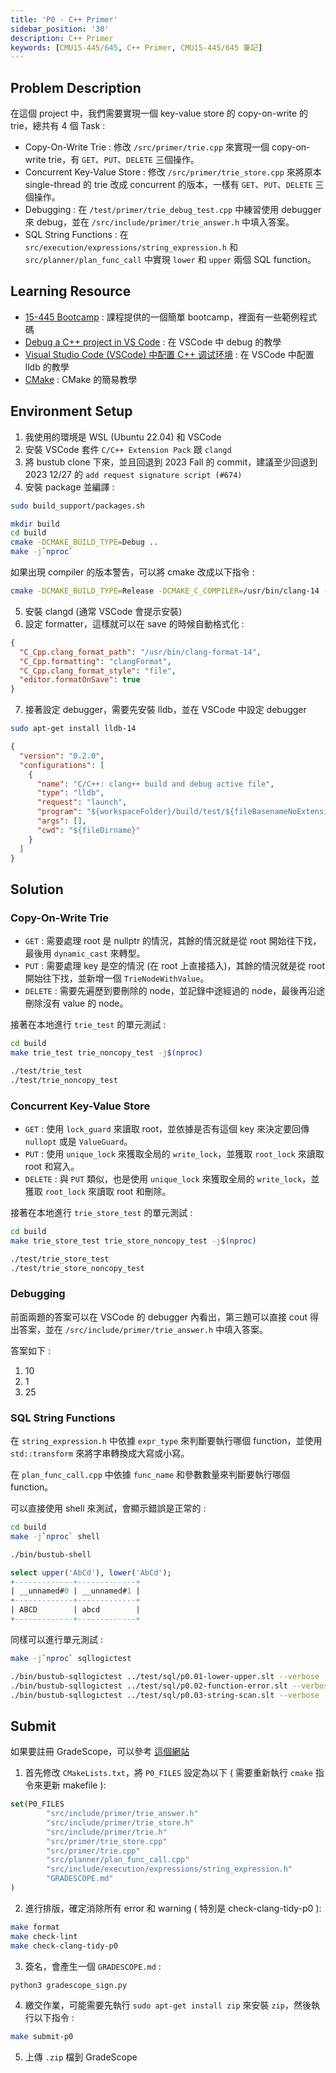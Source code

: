 ```yaml
---
title: 'P0 - C++ Primer'
sidebar_position: '30'
description: C++ Primer
keywords: [CMU15-445/645, C++ Primer, CMU15-445/645 筆記]
---
```


<head>
  <title>CMU 15-445/645 Project#0 筆記</title>
</head>

## Problem Description

在這個 project 中，我們需要實現一個 key-value store 的 copy-on-write 的 trie，總共有 4 個 Task :

- Copy-On-Write Trie : 修改 `/src/primer/trie.cpp` 來實現一個 copy-on-write trie，有 `GET`、`PUT`、`DELETE` 三個操作。
- Concurrent Key-Value Store : 修改 `/src/primer/trie_store.cpp` 來將原本 single-thread 的 trie 改成 concurrent 的版本，一樣有 `GET`、`PUT`、`DELETE` 三個操作。
- Debugging : 在 `/test/primer/trie_debug_test.cpp` 中練習使用 debugger 來 debug，並在 `/src/include/primer/trie_answer.h` 中填入答案。
- SQL String Functions : 在 ` src/execution/expressions/string_expression.h` 和 `src/planner/plan_func_call` 中實現 `lower` 和 `upper` 兩個 SQL function。

## Learning Resource

- [15-445 Bootcamp](https://github.com/cmu-db/15445-bootcamp) : 課程提供的一個簡單 bootcamp，裡面有一些範例程式碼
- [Debug a C++ project in VS Code](https://www.youtube.com/watch?v=G9gnSGKYIg4) : 在 VSCode 中 debug 的教學
- [Visual Studio Code (VSCode) 中配置 C++ 调试环境](https://blog.csdn.net/hengyuwuhui/article/details/138494068) : 在 VSCode 中配置 lldb 的教學
- [CMake](https://www.youtube.com/watch?v=dIs7TFBDbIw) : CMake 的簡易教學

## Environment Setup

1. 我使用的環境是 WSL (Ubuntu 22.04) 和 VSCode
2. 安裝 VSCode 套件 `C/C++ Extension Pack` 跟 `clangd`
3. 將 bustub clone 下來，並且回退到 2023 Fall 的 commit，建議至少回退到 2023 12/27 的 `add request signature script (#674)`
4. 安裝 package 並編譯 :

```bash
sudo build_support/packages.sh

mkdir build
cd build
cmake -DCMAKE_BUILD_TYPE=Debug ..
make -j`nproc`
```

如果出現 compiler 的版本警告，可以將 cmake 改成以下指令 :

```bash
cmake -DCMAKE_BUILD_TYPE=Release -DCMAKE_C_COMPILER=/usr/bin/clang-14 -DCMAKE_CXX_COMPILER=/usr/bin/clang++-14 ..
```

5. 安裝 clangd (通常 VSCode 會提示安裝)
6. 設定 formatter，這樣就可以在 save 的時候自動格式化 :

```json title=".vscode/settings.json"
{
  "C_Cpp.clang_format_path": "/usr/bin/clang-format-14",
  "C_Cpp.formatting": "clangFormat",
  "C_Cpp.clang_format_style": "file",
  "editor.formatOnSave": true
}
```

7. 接著設定 debugger，需要先安裝 lldb，並在 VSCode 中設定 debugger

```bash
sudo apt-get install lldb-14
```

```json title=".vscode/launch.json"
{
  "version": "0.2.0",
  "configurations": [
    {
      "name": "C/C++: clang++ build and debug active file",
      "type": "lldb",
      "request": "launch",
      "program": "${workspaceFolder}/build/test/${fileBasenameNoExtension}",
      "args": [],
      "cwd": "${fileDirname}"
    }
  ]
}
```

## Solution

### Copy-On-Write Trie

- `GET` : 需要處理 root 是 nullptr 的情況，其餘的情況就是從 root 開始往下找，最後用 `dynamic_cast` 來轉型。
- `PUT` : 需要處理 key 是空的情況 (在 root 上直接插入)，其餘的情況就是從 root 開始往下找，並新增一個 `TrieNodeWithValue`。
- `DELETE` : 需要先遍歷到要刪除的 node，並記錄中途經過的 node，最後再沿途刪除沒有 value 的 node。

接著在本地進行 `trie_test` 的單元測試 :

```bash
cd build
make trie_test trie_noncopy_test -j$(nproc)

./test/trie_test
./test/trie_noncopy_test
```

### Concurrent Key-Value Store

- `GET` : 使用 `lock_guard` 來讀取 root，並依據是否有這個 key 來決定要回傳 `nullopt` 或是 `ValueGuard`。
- `PUT` : 使用 `unique_lock` 來獲取全局的 `write_lock`，並獲取 `root_lock` 來讀取 root 和寫入。
- `DELETE` : 與 `PUT` 類似，也是使用 `unique_lock` 來獲取全局的 `write_lock`，並獲取 `root_lock` 來讀取 root 和刪除。

接著在本地進行 `trie_store_test` 的單元測試 :

```bash
cd build
make trie_store_test trie_store_noncopy_test -j$(nproc)

./test/trie_store_test
./test/trie_store_noncopy_test
```

### Debugging

前面兩題的答案可以在 VSCode 的 debugger 內看出，第三題可以直接 cout 得出答案，並在 `/src/include/primer/trie_answer.h` 中填入答案。

答案如下 :

1. 10
2. 1
3. 25

### SQL String Functions

在 `string_expression.h` 中依據 `expr_type` 來判斷要執行哪個 function，並使用 `std::transform` 來將字串轉換成大寫或小寫。

在 `plan_func_call.cpp` 中依據 `func_name` 和參數數量來判斷要執行哪個 function。

可以直接使用 shell 來測試，會顯示錯誤是正常的 :

```bash
cd build
make -j`nproc` shell

./bin/bustub-shell
```

```sql
select upper('AbCd'), lower('AbCd');
+-------------+-------------+
| __unnamed#0 | __unnamed#1 |
+-------------+-------------+
| ABCD        | abcd        |
+-------------+-------------+
```

同樣可以進行單元測試 :

```bash
make -j`nproc` sqllogictest

./bin/bustub-sqllogictest ../test/sql/p0.01-lower-upper.slt --verbose
./bin/bustub-sqllogictest ../test/sql/p0.02-function-error.slt --verbose
./bin/bustub-sqllogictest ../test/sql/p0.03-string-scan.slt --verbose
```

## Submit

如果要註冊 GradeScope，可以參考 [這個網站](https://blog.csdn.net/qq_40878302/article/details/136005292)

1. 首先修改 `CMakeLists.txt`，將 `P0_FILES` 設定為以下 ( 需要重新執行 `cmake` 指令來更新 makefile ):

```CMake title="CMakeLists.txt"
set(P0_FILES
        "src/include/primer/trie_answer.h"
        "src/include/primer/trie_store.h"
        "src/include/primer/trie.h"
        "src/primer/trie_store.cpp"
        "src/primer/trie.cpp"
        "src/planner/plan_func_call.cpp"
        "src/include/execution/expressions/string_expression.h"
        "GRADESCOPE.md"
)
```

2. 進行排版，確定消除所有 error 和 warning ( 特別是 check-clang-tidy-p0 ):

```bash
make format
make check-lint
make check-clang-tidy-p0
```

3. 簽名，會產生一個 `GRADESCOPE.md` :

```bash
python3 gradescope_sign.py
```

4. 繳交作業，可能需要先執行 `sudo apt-get install zip` 來安裝 `zip`，然後執行以下指令 :

```bash
make submit-p0
```

5. 上傳 `.zip` 檔到 GradeScope
